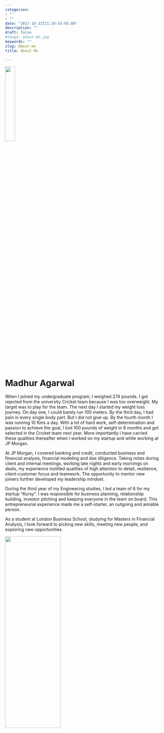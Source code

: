 ```yaml
---
categories:
- ""
- ""
date: "2017-10-31T21:28:43-05:00"
description: ""
draft: false
#image: about-me.jpg
keywords: ""
slug: About-me
title: About Me

---
```


![](../pic01.jpg){width=25% height=25%}

# Madhur Agarwal

When I joined my undergraduate program, I weighed 274 pounds. I got rejected from the university Cricket team because I was too overweight. My target was to play for the team. The next day I started my weight loss journey. On day one, I could barely run 100 meters. By the third day, I had pain in every single body part. But I did not give up. By the fourth month I was running 10 Kms a day. With a lot of hard work, self-determination and passion to achieve the goal, I lost 100 pounds of weight in 8 months and got selected in the Cricket team next year. More importantly I have carried these qualities thereafter when I worked on my startup and while working at JP Morgan.

At JP Morgan, I covered banking and credit, conducted business and financial analysis, financial modeling and due diligence. Taking notes during client and internal meetings, working late nights and early mornings on deals, my experience instilled qualities of high attention to detail, resilience, client-customer focus and teamwork. The opportunity to mentor new joiners further developed my leadership mindset.

During the third year of my Engineering studies, I led a team of 6 for my startup “Kursy”. I was responsible for business planning, relationship building, investor pitching and keeping everyone in the team on board. This entrepreneurial experience made me a self-starter, an outgoing and amiable person.

As a student at London Business School, studying for Masters in Financial Analysis, I look forward to picking new skills, meeting new people, and exploring new opportunities.

![](../Resume.jpg){width=60% height=40%}
